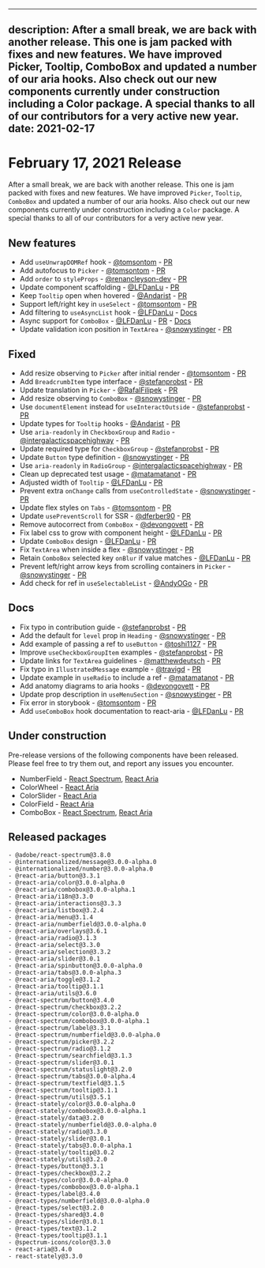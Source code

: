 <!-- Copyright 2020 Adobe. All rights reserved.
This file is licensed to you under the Apache License, Version 2.0 (the "License");
you may not use this file except in compliance with the License. You may obtain a copy
of the License at http://www.apache.org/licenses/LICENSE-2.0
Unless required by applicable law or agreed to in writing, software distributed under
the License is distributed on an "AS IS" BASIS, WITHOUT WARRANTIES OR REPRESENTATIONS
OF ANY KIND, either express or implied. See the License for the specific language
governing permissions and limitations under the License. -->


---
description: After a small break, we are back with another release. This one is jam packed with fixes and new features. We have improved Picker, Tooltip, ComboBox and updated a number of our aria hooks. Also check out our new components currently under construction including a Color package. A special thanks to all of our contributors for a very active new year.
date: 2021-02-17
---

# February 17, 2021 Release

After a small break, we are back with another release. This one is jam packed with fixes and new features. We have improved `Picker`, `Tooltip`, `ComboBox` and updated a number of our aria hooks. Also check out our new components currently under construction including a `Color` package. A special thanks to all of our contributors for a very active new year.

## New features
- Add `useUnwrapDOMRef` hook - [@tomsontom](https://github.com/tomsontom) - [PR](https://gitlab.com/watheia/spectrum/pull/1322)
- Add autofocus to `Picker` - [@tomsontom](https://github.com/tomsontom) - [PR](https://gitlab.com/watheia/spectrum/pull/1250)
- Add `order` to `styleProps` - [@renancleyson-dev](https://github.com/renancleyson-dev) - [PR](https://gitlab.com/watheia/spectrum/pull/1351)
- Update component scaffolding - [@LFDanLu](https://github.com/LFDanLu) - [PR](https://gitlab.com/watheia/spectrum/pull/1364)
- Keep `Tooltip` open when hovered - [@Andarist](https://github.com/Andarist) - [PR](https://gitlab.com/watheia/spectrum/pull/1377)
- Support left/right key in `useSelect` - [@tomsontom](https://github.com/tomsontom) - [PR](https://gitlab.com/watheia/spectrum/pull/1299)
- Add filtering to `useAsyncList` hook - [@LFDanLu](https://github.com/LFDanLu) - [Docs](https://docs.watheia.app/react-stately/useAsyncList.html#filtering)
- Async support for `ComboBox` - [@LFDanLu](https://github.com/LFDanLu) - [PR](https://gitlab.com/watheia/spectrum/pull/1335) - [Docs](https://docs.watheia.app/react-spectrum/ComboBox.html#asynchronous-loading)
- Update validation icon position in `TextArea` - [@snowystinger](https://github.com/snowystinger) - [PR](https://gitlab.com/watheia/spectrum/pull/1543)


## Fixed
- Add resize observing to `Picker` after initial render - [@tomsontom](https://github.com/tomsontom) - [PR](https://gitlab.com/watheia/spectrum/pull/1284)
- Add `BreadcrumbItem` type interface - [@stefanprobst](https://github.com/stefanprobst) - [PR](https://gitlab.com/watheia/spectrum/pull/1317)
- Update translation in `Picker` - [@RafalFilipek](https://github.com/RafalFilipek) - [PR](https://gitlab.com/watheia/spectrum/pull/1309)
- Add resize observing to `ComboBox` - [@snowystinger](https://github.com/snowystinger) - [PR](https://gitlab.com/watheia/spectrum/pull/1333)
- Use `documentElement` instead for `useInteractOutside`  - [@stefanprobst](https://github.com/stefanprobst) - [PR](https://gitlab.com/watheia/spectrum/pull/1369)
- Update types for `Tooltip` hooks - [@Andarist](https://github.com/Andarist) - [PR](https://gitlab.com/watheia/spectrum/pull/1372)
- Use `aria-readonly` in `CheckboxGroup` and `Radio` - [@intergalacticspacehighway](https://github.com/intergalacticspacehighway) - [PR](https://gitlab.com/watheia/spectrum/pull/1414)
- Update required type for `CheckboxGroup` - [@stefanprobst](https://github.com/stefanprobst) - [PR](https://gitlab.com/watheia/spectrum/pull/1337)
- Update `Button` type definition - [@snowystinger](https://github.com/snowystinger) - [PR](https://gitlab.com/watheia/spectrum/pull/1361)
- Use `aria-readonly` in `RadioGroup` - [@intergalacticspacehighway](https://github.com/intergalacticspacehighway) - [PR](https://gitlab.com/watheia/spectrum/pull/1424)
- Clean up deprecated test usage - [@matamatanot](https://github.com/matamatanot) - [PR](https://gitlab.com/watheia/spectrum/pull/1430)
- Adjusted width of `Tooltip` - [@LFDanLu](https://github.com/LFDanLu) - [PR](https://gitlab.com/watheia/spectrum/pull/1451)
- Prevent extra `onChange` calls from `useControlledState` - [@snowystinger](https://github.com/snowystinger) - [PR](https://gitlab.com/watheia/spectrum/pull/1480)
- Update flex styles on `Tabs` - [@tomsontom](https://github.com/tomsontom) - [PR](https://gitlab.com/watheia/spectrum/pull/1473)
- Update `usePreventScroll` for SSR - [@dferber90](https://github.com/dferber90) - [PR](https://gitlab.com/watheia/spectrum/pull/1315)
- Remove autocorrect from `ComboBox` - [@devongovett](https://github.com/devongovett) - [PR](https://gitlab.com/watheia/spectrum/pull/1502)
- Fix label css to grow with component height  - [@LFDanLu](https://github.com/LFDanLu) - [PR](https://gitlab.com/watheia/spectrum/pull/1575)
- Update `ComboBox` design - [@LFDanLu](https://github.com/LFDanLu) - [PR](https://gitlab.com/watheia/spectrum/pull/1492)
- Fix `TextArea` when inside a flex - [@snowystinger](https://github.com/snowystinger) - [PR](https://gitlab.com/watheia/spectrum/pull/1531)
- Retain `ComboBox` selected key `onBlur` if value matches - [@LFDanLu](https://github.com/LFDanLu) - [PR](https://gitlab.com/watheia/spectrum/pull/1541)
- Prevent left/right arrow keys from scrolling containers in `Picker` - [@snowystinger](https://github.com/snowystinger) - [PR](https://gitlab.com/watheia/spectrum/pull/1540)
- Add check for ref in `useSelectableList` - [@AndyOGo](https://github.com/AndyOGo) - [PR](https://gitlab.com/watheia/spectrum/pull/1550)


## Docs
- Fix typo in contribution guide - [@stefanprobst](https://github.com/stefanprobst) - [PR](https://gitlab.com/watheia/spectrum/pull/1319)
- Add the default for `level` prop in `Heading`  - [@snowystinger](https://github.com/snowystinger) - [PR](https://gitlab.com/watheia/spectrum/pull/1349)
- Add example of passing a ref to `useButton` - [@toshi1127](https://github.com/toshi1127) - [PR](https://gitlab.com/watheia/spectrum/pull/1298)
- Improve `useCheckboxGroupItem` examples - [@stefanprobst](https://github.com/stefanprobst) - [PR](https://gitlab.com/watheia/spectrum/pull/1336)
- Update links for `TextArea` guidelines - [@matthewdeutsch](https://github.com/matthewdeutsch) - [PR](https://gitlab.com/watheia/spectrum/pull/1357)
- Fix typo in `IllustratedMessage` example - [@travigd](https://github.com/travigd) - [PR](https://gitlab.com/watheia/spectrum/pull/1410)
- Update example in `useRadio` to include a ref - [@matamatanot](https://github.com/matamatanot) - [PR](https://gitlab.com/watheia/spectrum/pull/1370)
- Add anatomy diagrams to aria hooks - [@devongovett](https://github.com/devongovett) - [PR](https://gitlab.com/watheia/spectrum/pull/1452)
- Update prop description in `useMenuSection` - [@snowystinger](https://github.com/snowystinger) - [PR](https://gitlab.com/watheia/spectrum/pull/1461)
- Fix error in storybook - [@tomsontom](https://github.com/tomsontom) - [PR](https://gitlab.com/watheia/spectrum/pull/1491)
- Add `useComboBox` hook documentation to react-aria - [@LFDanLu](https://github.com/LFDanLu) - [PR](https://gitlab.com/watheia/spectrum/pull/1276)


## Under construction

Pre-release versions of the following components have been released. Please feel free to try them out, and report any issues you encounter.

- NumberField - [React Spectrum](https://docs.watheia.app/react-spectrum/NumberField.html), [React Aria](https://docs.watheia.app/react-aria/useNumberField.html)
- ColorWheel - [React Aria](https://docs.watheia.app/react-aria/useColorWheel.html)
- ColorSlider - [React Aria](https://docs.watheia.app/react-aria/useColorSlider.html)
- ColorField - [React Aria](https://docs.watheia.app/react-aria/useColorField.html)
- ComboBox - [React Spectrum](https://docs.watheia.app/react-spectrum/ComboBox.html), [React Aria](https://docs.watheia.app/react-aria/useComboBox.html)

## Released packages
```
- @adobe/react-spectrum@3.8.0
- @internationalized/message@3.0.0-alpha.0
- @internationalized/number@3.0.0-alpha.0
- @react-aria/button@3.3.1
- @react-aria/color@3.0.0-alpha.0
- @react-aria/combobox@3.0.0-alpha.1
- @react-aria/i18n@3.3.0
- @react-aria/interactions@3.3.3
- @react-aria/listbox@3.2.4
- @react-aria/menu@3.1.4
- @react-aria/numberfield@3.0.0-alpha.0
- @react-aria/overlays@3.6.1
- @react-aria/radio@3.1.3
- @react-aria/select@3.3.0
- @react-aria/selection@3.3.2
- @react-aria/slider@3.0.1
- @react-aria/spinbutton@3.0.0-alpha.0
- @react-aria/tabs@3.0.0-alpha.3
- @react-aria/toggle@3.1.2
- @react-aria/tooltip@3.1.1
- @react-aria/utils@3.6.0
- @react-spectrum/button@3.4.0
- @react-spectrum/checkbox@3.2.2
- @react-spectrum/color@3.0.0-alpha.0
- @react-spectrum/combobox@3.0.0-alpha.1
- @react-spectrum/label@3.3.1
- @react-spectrum/numberfield@3.0.0-alpha.0
- @react-spectrum/picker@3.2.2
- @react-spectrum/radio@3.1.2
- @react-spectrum/searchfield@3.1.3
- @react-spectrum/slider@3.0.1
- @react-spectrum/statuslight@3.2.0
- @react-spectrum/tabs@3.0.0-alpha.4
- @react-spectrum/textfield@3.1.5
- @react-spectrum/tooltip@3.1.1
- @react-spectrum/utils@3.5.1
- @react-stately/color@3.0.0-alpha.0
- @react-stately/combobox@3.0.0-alpha.1
- @react-stately/data@3.2.0
- @react-stately/numberfield@3.0.0-alpha.0
- @react-stately/radio@3.3.0
- @react-stately/slider@3.0.1
- @react-stately/tabs@3.0.0-alpha.1
- @react-stately/tooltip@3.0.2
- @react-stately/utils@3.2.0
- @react-types/button@3.3.1
- @react-types/checkbox@3.2.2
- @react-types/color@3.0.0-alpha.0
- @react-types/combobox@3.0.0-alpha.1
- @react-types/label@3.4.0
- @react-types/numberfield@3.0.0-alpha.0
- @react-types/select@3.2.0
- @react-types/shared@3.4.0
- @react-types/slider@3.0.1
- @react-types/text@3.1.2
- @react-types/tooltip@3.1.1
- @spectrum-icons/color@3.3.0
- react-aria@3.4.0
- react-stately@3.3.0
```
